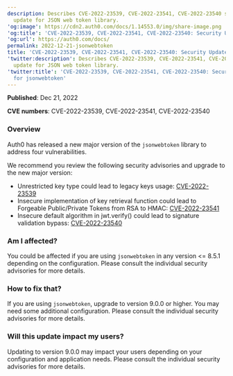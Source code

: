 ```yaml
---
description: Describes CVE-2022-23539, CVE-2022-23541, CVE-2022-23540 security
  update for JSON web token library.
'og:image': https://cdn2.auth0.com/docs/1.14553.0/img/share-image.png
'og:title': 'CVE-2022-23539, CVE-2022-23541, CVE-2022-23540: Security Update for jsonwebtoken'
'og:url': https://auth0.com/docs/
permalink: 2022-12-21-jsonwebtoken
title: 'CVE-2022-23539, CVE-2022-23541, CVE-2022-23540: Security Update for jsonwebtoken'
'twitter:description': Describes CVE-2022-23539, CVE-2022-23541, CVE-2022-23540 security
  update for JSON web token library.
'twitter:title': 'CVE-2022-23539, CVE-2022-23541, CVE-2022-23540: Security Update
  for jsonwebtoken'
---
```

**Published**: Dec 21, 2022

**CVE numbers**: CVE-2022-23539, CVE-2022-23541, CVE-2022-23540

### Overview

Auth0 has released a new major version of the `jsonwebtoken` library to address four vulnerabilities.

We recommend you review the following security advisories and upgrade to the new major version:

* Unrestricted key type could lead to legacy keys usage: [CVE-2022-23539](https://github.com/auth0/node-jsonwebtoken/security/advisories/GHSA-8cf7-32gw-wr33)
* Insecure implementation of key retrieval function could lead to Forgeable Public/Private Tokens from RSA to HMAC: [CVE-2022-23541](https://github.com/auth0/node-jsonwebtoken/security/advisories/GHSA-hjrf-2m68-5959)
* Insecure default algorithm in <Tooltip tip="JSON Web Token (JWT): Standard ID Token format (and often Access Token format) used to represent claims securely between two parties." cta="View Glossary" href="/glossary?term=jwt">jwt</Tooltip>.verify() could lead to signature validation bypass: [CVE-2022-23540](https://github.com/auth0/node-jsonwebtoken/security/advisories/GHSA-qwph-4952-7xr6)

### Am I affected?

You could be affected if you are using `jsonwebtoken` in any version \<= 8.5.1 depending on the configuration. Please consult the individual security advisories for more details.

### How to fix that?

If you are using `jsonwebtoken`, upgrade to version 9.0.0 or higher. You may need some additional configuration. Please consult the individual security advisories for more details.

### Will this update impact my users?

Updating to version 9.0.0 may impact your users depending on your configuration and application needs. Please consult the individual security advisories for more details.